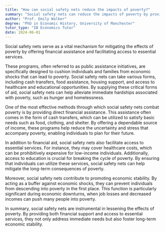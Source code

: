 ```yaml
---
title: "How can social safety nets reduce the impacts of poverty?"
summary: "Social safety nets can reduce the impacts of poverty by providing financial support and access to essential services."
author: "Prof. Emily Walker"
degree: "PhD in Economic History, University of Manchester"
tutor_type: "IB Economics Tutor"
date: 2024-06-01
---
```


Social safety nets serve as a vital mechanism for mitigating the effects of poverty by offering financial assistance and facilitating access to essential services.

These programs, often referred to as public assistance initiatives, are specifically designed to cushion individuals and families from economic shocks that can lead to poverty. Social safety nets can take various forms, including cash transfers, food assistance, housing support, and access to healthcare and educational opportunities. By supplying these critical forms of aid, social safety nets can help alleviate immediate hardships associated with poverty, such as hunger and homelessness.

One of the most effective methods through which social safety nets combat poverty is by providing direct financial assistance. This assistance often comes in the form of cash transfers, which can be utilized to satisfy basic needs such as food, clothing, and shelter. By offering a dependable source of income, these programs help reduce the uncertainty and stress that accompany poverty, enabling individuals to plan for their future.

In addition to financial aid, social safety nets also facilitate access to essential services. For instance, they may cover healthcare costs, which can be prohibitively expensive for low-income individuals. Additionally, access to education is crucial for breaking the cycle of poverty. By ensuring that individuals can utilize these services, social safety nets can help mitigate the long-term consequences of poverty.

Moreover, social safety nets contribute to promoting economic stability. By acting as a buffer against economic shocks, they can prevent individuals from descending into poverty in the first place. This function is particularly significant during economic downturns, when job losses and decreased incomes can push many people into poverty.

In summary, social safety nets are instrumental in lessening the effects of poverty. By providing both financial support and access to essential services, they not only address immediate needs but also foster long-term economic stability.
    